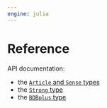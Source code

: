 ```yaml
---
engine: julia
---
```


# Reference


API documentation:

- the [`Article` and `Sense` types](./bdb.qmd)
- the [`Strong` type](./strong.qmd)
- the [`BDBplus` type](./bdbplus.qmd)
